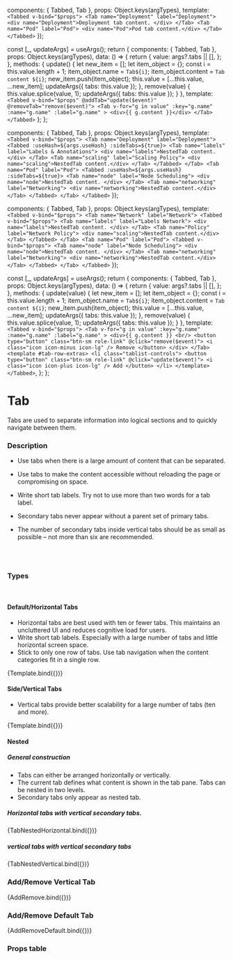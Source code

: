 
<Meta 
  title="Components/Tab"
  component={Tabbed}
/>

  components: { Tabbed, Tab },
  props:      Object.keys(argTypes),
  template:   `
    <Tabbed v-bind="$props">
      <Tab name="Deployment" label="Deployment">
        <div name="Deployment">Deployment tab content. </div>
      </Tab>
      <Tab name="Pod" label="Pod">
        <div name="Pod">Pod tab content.</div>
      </Tab>
    </Tabbed>
  `
});

  const [_, updateArgs] = useArgs();
  return {
    components: { Tabbed, Tab },
  props:      Object.keys(argTypes),
  data: () => {
    return {
      value: args?.tabs || [],
    };
  },
  methods: {
    update() {
      let new_item = [];
      let item_object = {};
      const i = this.value.length + 1;
      item_object.name = `Tab${i}`;
      item_object.content = `Tab content ${i}`;
      new_item.push(item_object);
      this.value = [...this.value, ...new_item];
      updateArgs({
        tabs: this.value
      });
    },
    remove(value) {
      this.value.splice(value, 1);
      updateArgs({
        tabs: this.value
      });
    }
  },
  template:   `
      <Tabbed v-bind="$props" @addTab="update($event)" @removeTab="remove($event)">
        <Tab
          v-for="g in value"
          :key="g.name"
          :name="g.name"
          :label="g.name"
        >
        <div>{{ g.content }}</div>
        </Tab>
      </Tabbed>
    `
  };
};

  components: { Tabbed, Tab },
  props:      Object.keys(argTypes),
  template:   `
      <Tabbed v-bind="$props">
        <Tab name="Deployment" label="Deployment">
          <Tabbed :useHash=${args.useHash} :sideTabs=${true}>
            <Tab name="labels" label="Labels & Annotations">
              <div name="labels">NestedTab content. </div>
            </Tab>
            <Tab name="scaling" label="Scaling Policy">
               <div name="scaling">NestedTab content.</div>
            </Tab>
          </Tabbed>
        </Tab>
        <Tab name="Pod" label="Pod">
          <Tabbed :useHash=${args.useHash} :sideTabs=${true}>
            <Tab name="node" label="Node Scheduling">
              <div name="node">NestedTab content. </div>
            </Tab>
            <Tab name="networking" label="Networking">
               <div name="networking">NestedTab content.</div>
            </Tab>
          </Tabbed>
        </Tab>
      </Tabbed>
    `
});

  components: { Tabbed, Tab },
  props:      Object.keys(argTypes),
  template:   `
      <Tabbed v-bind="$props">
        <Tab name="Network" label="Network">
          <Tabbed v-bind="$props">
            <Tab name="labels" label="Labels Network">
              <div name="labels">NestedTab content. </div>
            </Tab>
            <Tab name="Policy" label="Network Policy">
               <div name="scaling">NestedTab content.</div>
            </Tab>
          </Tabbed>
        </Tab>
        <Tab name="Pod" label="Pod">
          <Tabbed v-bind="$props">
            <Tab name="node" label="Node Scheduling">
              <div name="node">NestedTab content. </div>
            </Tab>
            <Tab name="networking" label="Networking">
               <div name="networking">NestedTab content.</div>
            </Tab>
          </Tabbed>
        </Tab>
      </Tabbed>
    `
});

  const [_, updateArgs] = useArgs();
  return {
    components: { Tabbed, Tab },
  props:      Object.keys(argTypes),
  data: () => {
    return {
      value: args?.tabs || [],
    };
  },
  methods: {
    update(value) {
      let new_item = [];
      let item_object = {};
      const i = this.value.length + 1;
      item_object.name = `Tab${i}`;
      item_object.content = `Tab content ${i}`;
      new_item.push(item_object);
      this.value = [...this.value, ...new_item];
      updateArgs({
        tabs: this.value
      });
    },
    remove(value) {
      this.value.splice(value, 1);
      updateArgs({
        tabs: this.value
      });
    }
  },
  template:   `
    <Tabbed v-bind="$props">
      <Tab
        v-for="g in value"
        :key="g.name"
        :name="g.name"
        :label="g.name"
      >
      <div>{{ g.content }}
      <br/>
      <button type="button" class="btn-sm role-link" @click="remove($event)">
        <i class="icon icon-minus icon-lg" /> Remove
      </button>
      </div>
      </Tab>
      <template #tab-row-extras>
        <li class="tablist-controls">
          <button type="button" class="btn-sm role-link" @click="update($event)">
            <i class="icon icon-plus icon-lg" /> Add
          </button>
        </li>
      </template>
    </Tabbed>
    `,
  };
};


# Tab

Tabs are used to separate information into logical sections and to quickly navigate between them.

### Description
- Use tabs when there is a large amount of content that can be separated.
- Use tabs to make the content accessible without reloading the page or compromising on space.
- Write short tab labels. Try not to use more than two words for a tab label.

- Secondary tabs never appear without a parent set of primary tabs.
- The number of secondary tabs inside vertical tabs should be as small as possible – not more than six are recommended.
<br/>
<br/>

### Types

<br/>

#### Default/Horizontal Tabs
- Horizontal tabs are best used with ten or fewer tabs. This maintains an uncluttered UI and reduces cognitive load for users.
- Write short tab labels. Especially with a large number of tabs and little horizontal screen space.
- Stick to only one row of tabs. Use tab navigation when the content categories fit in a single row.

<Canvas>
  <Story
    name="Default"
    args={{
      useHash: false,
    }}>
    {Template.bind({})}
  </Story>
</Canvas>

#### Side/Vertical Tabs
- Vertical tabs provide better scalability for a large number of tabs (ten and more).

<Canvas>
   <Story
    name="Vertical"
    args={{
      useHash: false,
      sideTabs: true,
    }}>
    {Template.bind({})}
  </Story>
</Canvas>


#### Nested
##### General construction
- Tabs can either be arranged horizontally or vertically. 
- The current tab defines what content is shown in the tab pane. Tabs can be nested in two levels.
- Secondary tabs only appear as nested tab.

##### Horizontal tabs with vertical secondary tabs.
<Canvas>
   <Story
    name="Nested horizontal/vertical"
    args={{
      useHash: false,
      flat: true,
    }}>
    {TabNestedHorizontal.bind({})}
  </Story>
</Canvas>

##### vertical tabs with vertical secondary tabs
<Canvas>
  <Story
    name="Nested vertical/vertical"
    args={{
      useHash: false,
      sideTabs: true
    }}>
    {TabNestedVertical.bind({})}
  </Story>
</Canvas>



### Add/Remove Vertical Tab
<Canvas>
  <Story
    name="Add/Remove Vertical Tab"
    args={{
      tabs: [
        {
          "name": "Tab1",
          "content": "Tab content 1",
        },
        {
          "name": "Tab2",
          "content": "Tab content 2",
        }
      ],
      useHash: false,
      sideTabs: true,
      showTabsAddRemove: true,
    }}>
    {AddRemove.bind({})}
  </Story>
</Canvas>

### Add/Remove Default Tab
<Canvas>
  <Story
    name="Add/Remove Default Tab"
    args={{
      tabs: [
        {
          "name": "Tab1",
          "content": "Tab content 1",
        },
        {
          "name": "Tab2",
          "content": "Tab content 2",
        }
      ],
      useHash: false,
    }}>
    {AddRemoveDefault.bind({})}
  </Story>
</Canvas>

### Props table

<ArgsTable of={Tabbed} />

